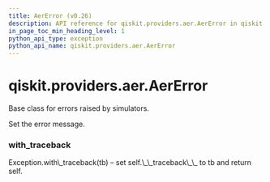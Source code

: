```yaml
---
title: AerError (v0.26)
description: API reference for qiskit.providers.aer.AerError in qiskit v0.26
in_page_toc_min_heading_level: 1
python_api_type: exception
python_api_name: qiskit.providers.aer.AerError
---
```


<span id="qiskit-providers-aer-aererror" />

# qiskit.providers.aer.AerError

<Class id="qiskit.providers.aer.AerError" isDedicatedPage={true} github="https://github.com/qiskit/qiskit-aer/tree/stable/0.8/qiskit/providers/aer/aererror.py" signature="AerError(*message)" modifiers="exception">
  Base class for errors raised by simulators.

  Set the error message.

  ### with\_traceback

  <Function id="qiskit.providers.aer.AerError.with_traceback" signature="with_traceback()">
    Exception.with\_traceback(tb) – set self.\_\_traceback\_\_ to tb and return self.
  </Function>
</Class>

